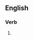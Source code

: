 {{also|ringbarking}}

==English==

===Verb===
{{head|en|present participle}}

# {{present participle of|ring-bark|lang=en|nocat=1}}